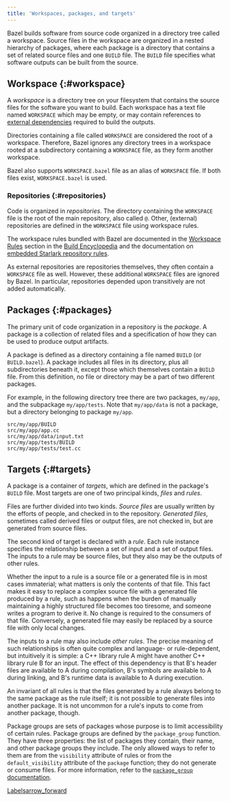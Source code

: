 ```yaml
---
title: 'Workspaces, packages, and targets'
---
```


Bazel builds software from source code organized in a directory tree called
a workspace. Source files in the workspace are organized in a nested
hierarchy of packages, where each package is a directory that contains a set
of related source files and one `BUILD` file. The `BUILD` file specifies what
software outputs can be built from the source.

## Workspace {:#workspace}

A _workspace_ is a directory tree on your filesystem that contains the source
files for the software you want to build. Each workspace has a text file named
`WORKSPACE` which may be empty, or may contain references to
[external dependencies](/versions/6.0.0/docs/external) required to build the outputs.

Directories containing a file called `WORKSPACE` are considered the root of a
workspace. Therefore, Bazel ignores any directory trees in a workspace rooted
at a subdirectory containing a `WORKSPACE` file, as they form another workspace.

Bazel also supports `WORKSPACE.bazel` file as an alias of `WORKSPACE` file.
If both files exist, `WORKSPACE.bazel` is used.

### Repositories {:#repositories}

Code is organized in _repositories_. The directory containing the `WORKSPACE`
file is the root of the main repository, also called `@`. Other, (external)
repositories are defined in the `WORKSPACE` file using workspace rules.

The workspace rules bundled with Bazel are documented in the
[Workspace Rules](/versions/6.0.0/reference/be/workspace) section in the
[Build Encyclopedia](/versions/6.0.0/reference/be/overview) and the documentation on
[embedded Starlark repository rules](/versions/6.0.0/rules/lib/repo/index).

As external repositories are repositories themselves, they often contain a
`WORKSPACE` file as well. However, these additional `WORKSPACE` files are
ignored by Bazel. In particular, repositories depended upon transitively are
not added automatically.

## Packages {:#packages}

The primary unit of code organization in a repository is the _package_. A
package is a collection of related files and a specification of how they
can be used to produce output artifacts.

A package is defined as a directory containing a file named `BUILD`
(or `BUILD.bazel`).  A package includes all files in its directory, plus
all subdirectories beneath it, except those which themselves contain a
`BUILD` file. From this definition, no file or directory may be a part of
two different packages.

For example, in the following directory tree
there are two packages, `my/app`, and the subpackage `my/app/tests`.
Note that `my/app/data` is not a package, but a directory
belonging to package `my/app`.

```
src/my/app/BUILD
src/my/app/app.cc
src/my/app/data/input.txt
src/my/app/tests/BUILD
src/my/app/tests/test.cc
```

## Targets {:#targets}

A package is a container of _targets_, which are defined in the package's
`BUILD` file.  Most targets are one of two principal kinds, _files_ and _rules_.

Files are further divided into two kinds.  _Source files_ are usually
written by the efforts of people, and checked in to the repository.
_Generated files_, sometimes called derived files or output files,
are not checked in, but are generated from source files.

The second kind of target is declared with a _rule_.  Each rule
instance specifies the relationship between a set of input and a set of
output files.  The inputs to a rule may be source files, but they also
may be the outputs of other rules.

Whether the input to a rule is a source file or a generated file is
in most cases immaterial; what matters is only the contents of that
file. This fact makes it easy to replace a complex source file with
a generated file produced by a rule, such as happens when the burden
of manually maintaining a highly structured file becomes too
tiresome, and someone writes a program to derive it. No change is
required to the consumers of that file. Conversely, a generated
file may easily be replaced by a source file with only local
changes.

The inputs to a rule may also include _other rules_. The
precise meaning of such relationships is often quite complex and
language- or rule-dependent, but intuitively it is simple: a C++
library rule A might have another C++ library rule B for an input.
The effect of this dependency is that B's header files are
available to A during compilation, B's symbols are available to A
during linking, and B's runtime data is available to A during
execution.

An invariant of all rules is that the files generated by a rule
always belong to the same package as the rule itself; it is not
possible to generate files into another package. It is not uncommon
for a rule's inputs to come from another package, though.

Package groups are sets of packages whose purpose is to limit accessibility
of certain rules. Package groups are defined by the `package_group` function.
They have three properties: the list of packages they contain, their name, and
other package groups they include. The only allowed ways to refer to them are
from the `visibility` attribute of rules or from the `default_visibility`
attribute of the `package` function; they do not generate or consume files.
For more information, refer to the
[`package_group` documentation](/versions/6.0.0/reference/be/functions#package_group).

<a class="button button-with-icon button-primary" href="/versions/6.0.0/concepts/labels">
  Labels<span class="material-icons icon-after" aria-hidden="true">arrow_forward</span>
</a>

